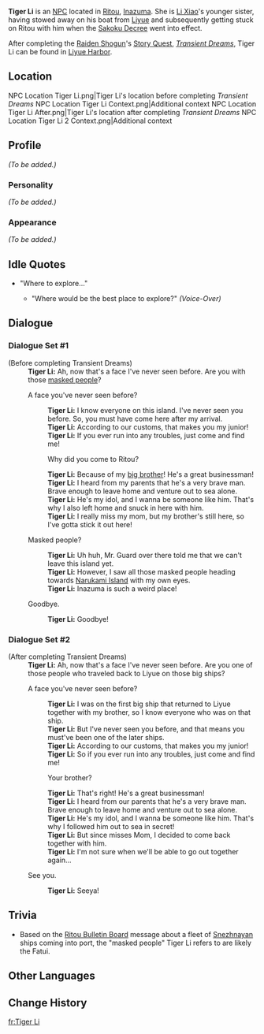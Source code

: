 {{Meta
<!-- Remove this template after adding the missing info -->
|missing_NPC_profile  = yes
}}
{{Character Infobox
|type             = NPC
|image            = NPC Tiger Li.png
|region           = Inazuma
|region2          = Liyue
|sibling          = Li Xiao
}}
'''Tiger Li''' {{Lang|zh=李小虎|zh_rm=Lǐ Xiǎohǔ}} is an [[NPC]] located in [[Ritou]], [[Inazuma]]. She is [[Li Xiao]]'s younger sister, having stowed away on his boat from [[Liyue]] and subsequently getting stuck on Ritou with him when the [[Sakoku Decree]] went into effect.

After completing the [[Raiden Shogun]]'s [[Story Quest]], ''[[Transient Dreams]]'', Tiger Li can be found in [[Liyue Harbor]].

==Location==
<gallery hideaddbutton="true" captionalign="center">
NPC Location Tiger Li.png|Tiger Li's location before completing ''Transient Dreams''
NPC Location Tiger Li Context.png|Additional context
NPC Location Tiger Li After.png|Tiger Li's location after completing ''Transient Dreams''
NPC Location Tiger Li 2 Context.png|Additional context
</gallery>

==Profile==
<!-- detailed story/lore information goes here -->
''(To be added.)''

===Personality===
''(To be added.)''

===Appearance===
''(To be added.)''

== Idle Quotes==
*"Where to explore..."
**{{A|VO Tiger Li 01.ogg}} "Where would be the best place to explore?" ''(Voice-Over)''

==Dialogue==
===Dialogue Set #1===
{{Dialogue start}}
;(Before completing Transient Dreams)
:'''Tiger Li:''' Ah, now that's a face I've never seen before. Are you with those [[Fatui|masked people]]?
:{{DIcon}} A face you've never seen before?
::'''Tiger Li:''' I know everyone on this island. I've never seen you before. So, you must have come here after my arrival.
::'''Tiger Li:''' According to our customs, that makes you my junior!
::'''Tiger Li:''' If you ever run into any troubles, just come and find me!
::{{DIcon}} Why did you come to Ritou?
::'''Tiger Li:''' Because of my [[Li Xiao|big brother]]! He's a great businessman!
::'''Tiger Li:''' I heard from my parents that he's a very brave man. Brave enough to leave home and venture out to sea alone.
::'''Tiger Li:''' He's my idol, and I wanna be someone like him. That's why I also left home and snuck in here with him.
::'''Tiger Li:''' I really miss my mom, but my brother's still here, so I've gotta stick it out here!
:{{DIcon}} Masked people?
::'''Tiger Li:''' Uh huh, Mr. Guard over there told me that we can't leave this island yet.
::'''Tiger Li:''' However, I saw all those masked people heading towards [[Narukami Island]] with my own eyes.
::'''Tiger Li:''' Inazuma is such a weird place!
:{{DIcon}} Goodbye.
::'''Tiger Li:''' Goodbye!
{{Dialogue end}}

===Dialogue Set #2===
{{Dialogue start}}
;(After completing Transient Dreams)
:'''Tiger Li:''' Ah, now that's a face I've never seen before. Are you one of those people who traveled back to Liyue on those big ships?
:{{DIcon}} A face you've never seen before?
::'''Tiger Li:''' I was on the first big ship that returned to Liyue together with my brother, so I know everyone who was on that ship.
::'''Tiger Li:''' But I've never seen you before, and that means you must've been one of the later ships.
::'''Tiger Li:''' According to our customs, that makes you my junior!
::'''Tiger Li:''' So if you ever run into any troubles, just come and find me!
::{{DIcon}} Your brother?
::'''Tiger Li:''' That's right! He's a great businessman!
::'''Tiger Li:''' I heard from our parents that he's a very brave man. Brave enough to leave home and venture out to sea alone.
::'''Tiger Li:''' He's my idol, and I wanna be someone like him. That's why I followed him out to sea in secret!
::'''Tiger Li:''' But since {{sic}} misses Mom, I decided to come back together with him.
::'''Tiger Li:''' I'm not sure when we'll be able to go out together again...
:{{DIcon}} See you.
::'''Tiger Li:''' Seeya!
{{Dialogue end}}

==Trivia==
*Based on the [[Ritou Bulletin Board]] message about a fleet of [[Snezhnaya]]n ships coming into port, the "masked people" Tiger Li refers to are likely the Fatui.

==Other Languages==
{{Other Languages
|default_hidden = 1
|en      = Tiger Li
|zhs     = 李小虎
|zhs_rm  = Lǐ Xiǎohǔ
|zht     = 李小虎
|zht_rm  = Lǐ Xiǎohǔ
|ja      = 李小虎
|ja_rm   = Ri Shouko{{Assumed}}
|ko      = {{tt|이|李}}호랑
|ko_rm   = I Horang
|es      = Tigre Li
|fr      = Tiger Li
|ru      = Тигрёнок Ли
|th      = Tiger Li
|vi      = Lý Tiểu Hổ
|de      = Tiger Li
|id      = Tiger Li
|pt      = Tigre Li
}}

==Change History==
{{Change History|2.0}}

[[fr:Tiger Li]]